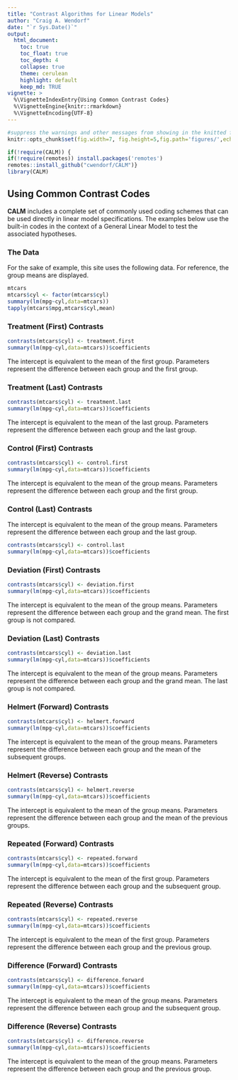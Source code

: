 ```yaml
---
title: "Contrast Algorithms for Linear Models"
author: "Craig A. Wendorf"
date: "`r Sys.Date()`"
output:
  html_document:
    toc: true
    toc_float: true
    toc_depth: 4
    collapse: true
    theme: cerulean
    highlight: default
    keep_md: TRUE
vignette: >
  %\VignetteIndexEntry{Using Common Contrast Codes}
  %\VignetteEngine{knitr::rmarkdown}
  %\VignetteEncoding{UTF-8}
---
```


```r
#suppress the warnings and other messages from showing in the knitted file.
knitr::opts_chunk$set(fig.width=7, fig.height=5,fig.path='figures/',echo=TRUE,warning=FALSE,message=FALSE)
```

```r
if(!require(CALM)) {
if(!require(remotes)) install.packages('remotes')
remotes::install_github("cwendorf/CALM")}
library(CALM)
```

## Using Common Contrast Codes

**CALM** includes a complete set of commonly used coding schemes that can be used directly in linear model specifications. The examples below use the built-in codes in the context of a General Linear Model to test the associated hypotheses.

### The Data

For the sake of example, this site uses the following data. For reference, the group means are displayed.

```r
mtcars
mtcars$cyl <- factor(mtcars$cyl) 
summary(lm(mpg~cyl,data=mtcars))
tapply(mtcars$mpg,mtcars$cyl,mean)
```
### Treatment (First) Contrasts

```r
contrasts(mtcars$cyl) <- treatment.first
summary(lm(mpg~cyl,data=mtcars))$coefficients
```

The intercept is equivalent to the mean of the first group. Parameters represent the difference between each group and the first group.

### Treatment (Last) Contrasts

```r
contrasts(mtcars$cyl) <- treatment.last
summary(lm(mpg~cyl,data=mtcars))$coefficients
```

The intercept is equivalent to the mean of the last group. Parameters represent the difference between each group and the last group.

### Control (First) Contrasts

```r
contrasts(mtcars$cyl) <- control.first
summary(lm(mpg~cyl,data=mtcars))$coefficients
```

The intercept is equivalent to the mean of the group means. Parameters represent the difference between each group and the first group.

### Control (Last) Contrasts

The intercept is equivalent to the mean of the group means. Parameters represent the difference between each group and the last group.

```r
contrasts(mtcars$cyl) <- control.last
summary(lm(mpg~cyl,data=mtcars))$coefficients
```

### Deviation (First) Contrasts

```r
contrasts(mtcars$cyl) <- deviation.first
summary(lm(mpg~cyl,data=mtcars))$coefficients
```

The intercept is equivalent to the mean of the group means. Parameters represent the difference between each group and the grand mean. The first group is not compared. 

### Deviation (Last) Contrasts

```r
contrasts(mtcars$cyl) <- deviation.last
summary(lm(mpg~cyl,data=mtcars))$coefficients
```

The intercept is equivalent to the mean of the group means. Parameters represent the difference between each group and the grand mean. The last group is not compared.

### Helmert (Forward) Contrasts

```r
contrasts(mtcars$cyl) <- helmert.forward
summary(lm(mpg~cyl,data=mtcars))$coefficients
```

The intercept is equivalent to the mean of the group means. Parameters represent the difference between each group and the mean of the subsequent groups. 

### Helmert (Reverse) Contrasts

```r
contrasts(mtcars$cyl) <- helmert.reverse
summary(lm(mpg~cyl,data=mtcars))$coefficients
```

The intercept is equivalent to the mean of the group means. Parameters represent the difference between each group and the mean of the previous groups.

### Repeated (Forward) Contrasts

```r
contrasts(mtcars$cyl) <- repeated.forward
summary(lm(mpg~cyl,data=mtcars))$coefficients
```

The intercept is equivalent to the mean of the first group. Parameters represent the difference between each group and the subsequent group.

### Repeated (Reverse) Contrasts

```r
contrasts(mtcars$cyl) <- repeated.reverse
summary(lm(mpg~cyl,data=mtcars))$coefficients
```

The intercept is equivalent to the mean of the first group. Parameters represent the difference between each group and the previous group.

### Difference (Forward) Contrasts

```r
contrasts(mtcars$cyl) <- difference.forward
summary(lm(mpg~cyl,data=mtcars))$coefficients
```

The intercept is equivalent to the mean of the group means. Parameters represent the difference between each group and the subsequent group. 

### Difference (Reverse) Contrasts

```r
contrasts(mtcars$cyl) <- difference.reverse
summary(lm(mpg~cyl,data=mtcars))$coefficients
```

The intercept is equivalent to the mean of the group means. Parameters represent the difference between each group and the previous group. 
